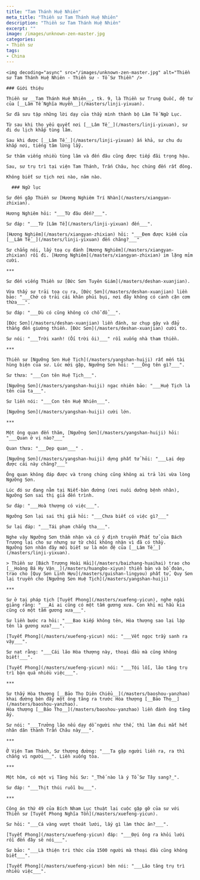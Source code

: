 ```yaml
---
title: "Tam Thánh Huệ Nhiên"
meta_title: "Thiền sư Tam Thánh Huệ Nhiên"
description: "Thiền sư Tam Thánh Huệ Nhiên"
excerpt: ""
image: /images/unknown-zen-master.jpg
categories:
- Thiền sư
tags:
- China
---
```


<div className="grid xl:grid-cols-8 lg:grid-cols-8 md:grid-cols-2 sm:grid-cols-2 xs:grid-cols-1 gap-8 bg-body dark:bg-darkmode-body">

  <div className="lg:col-span-3 md:col-span-1">

    <img decoding="async" src="/images/unknown-zen-master.jpg" alt="Thiền sư Tam Thánh Huệ Nhiên - Thiền sư - Tổ Sư Thiền" />

    ### Giới thiệu

    Thiền sư __Tam Thánh Huệ Nhiên__, tk. 9, là Thiền sư Trung Quốc, đệ tử của [__Lâm Tế Nghĩa Huyền__](/masters/linji-yixuan).

    Sư đã sưu tập những lời dạy của thầy mình thành bộ Lâm Tế Ngữ Lục.

    Từ sau khi thọ yếu quyết nơi [__Lâm Tế__](/masters/linji-yixuan), sư đi du lịch khắp tùng lâm.

    Sau khi được [__Lâm Tế__](/masters/linji-yixuan) ấn khả, sư chu du khắp nơi, tiếng tăm lừng lẫy.

    Sư thăm viếng nhiều tùng lâm và đến đâu cũng được tiếp đãi trọng hậu.

    Sau, sư trụ trì tại viện Tam Thánh, Trấn Châu, học chúng đến rất đông.

    Không biết sư tịch nơi nào, năm nào.

  </div>

  <div className="lg:col-span-5 md:col-span-1">

      ### Ngữ lục

    Sư đến gặp Thiền sư [Hương Nghiêm Trí Nhàn](/masters/xiangyan-zhixian).

    Hương Nghiêm hỏi: "___Từ đâu đến?___".

    Sư đáp: "___Từ [Lâm Tế](/masters/linji-yixuan) đến___".

    [Hương Nghiêm](/masters/xiangyan-zhixian) hỏi: "___Đem được kiếm của [__Lâm Tế__](/masters/linji-yixuan) đến chăng?___"

    Sư chẳng nói, lấy toạ cụ đánh [Hương Nghiêm](/masters/xiangyan-zhixian) rồi đi. [Hương Nghiêm](/masters/xiangyan-zhixian) im lặng mỉm cười.

    ***

    Sư đến viếng Thiền sư [Đức Sơn Tuyên Giám](/masters/deshan-xuanjian).

    Vừa thấy sư trải toạ cụ ra, [Đức Sơn](/masters/deshan-xuanjian) liền bảo: "___Chớ có trải cái khăn phủi bụi, nơi đây không có canh cặn cơm thừa___".

    Sư đáp: "___Dù có cũng không có chỗ đổ___".

    [Đức Sơn](/masters/deshan-xuanjian) liền đánh, sư chụp gậy và đẩy thẳng đến giường thiền. [Đức Sơn](/masters/deshan-xuanjian) cười to.

    Sư nói: "___Trời xanh! (Ối trời ôi)___" rồi xuống nhà tham thiền.

    ***

    Thiền sư [Ngưỡng Sơn Huệ Tịch](/masters/yangshan-huiji) rất mến tài hùng biện của sư. Lúc mới gặp, Ngưỡng Sơn hỏi: "___Ông tên gì?___".

    Sư thưa: "___Con tên Huệ Tịch___".

    [Ngưỡng Sơn](/masters/yangshan-huiji) ngạc nhiên bảo: "___Huệ Tịch là tên của ta___".

    Sư liền nói: "___Con tên Huệ Nhiên___".

    [Ngưỡng Sơn](/masters/yangshan-huiji) cười lớn.

    ***

    Một ông quan đến thăm, [Ngưỡng Sơn](/masters/yangshan-huiji) hỏi: "___Quan ở vị nào?___"

    Quan thưa: "___Dẹp quan___" .

    [Ngưỡng Sơn](/masters/yangshan-huiji) dựng phất tử hỏi: "___Lại dẹp được cái này chăng?___"

    Ông quan không đáp được và trong chúng cũng không ai trả lời vừa lòng Ngưỡng Sơn.

    Lúc đó sư đang nằm tại Niết-bàn đường (nơi nuôi dưỡng bệnh nhân), Ngưỡng Sơn sai thị giả đến trình.

    Sư đáp: "___Hoà thượng có việc___".

    Ngưỡng Sơn lại sai thị giả hỏi: "___Chưa biết có việc gì?___"

    Sư lại đáp: "___Tái phạm chẳng tha___".

    Nghe vậy Ngưỡng Sơn thầm nhận và có ý định truyền Phất tử của Bách Trượng lại cho sư nhưng sư từ chối không nhận vì đã có thầy.
    Ngưỡng Sơn nhân đây mới biết sư là môn đệ của [__Lâm Tế__](/masters/linji-yixuan).

    > Thiền sư [Bách Trượng Hoài Hải](/masters/baizhang-huaihai) trao cho [__Hoàng Bá Hy Vận__](/masters/huangbo-xiyun) thiền bản và bồ đoàn, trao cho [Quy Sơn Linh Hựu](/masters/guishan-lingyou) phất tử, Quy Sơn lại truyền cho [Ngưỡng Sơn Huệ Tịch](/masters/yangshan-huiji)

    ***

    Sư ở tại pháp tịch [Tuyết Phong](/masters/xuefeng-yicun), nghe ngài giảng rằng: "___Ai ai cũng có một tấm gương xưa. Con khỉ mi hầu kia cũng có một tấm gương xưa___".

    Sư liền bước ra hỏi: "___Bao kiếp không tên, Hòa thượng sao lại lập tên là gương xưa?___".

    [Tuyết Phong](/masters/xuefeng-yicun) nói: "___Vết ngọc trầy sanh ra vậy___".

    Sư nạt rằng: "___Cái lão Hòa thượng này, thoại đầu mà cũng không biết!___".

    [Tuyết Phong](/masters/xuefeng-yicun) nói: "___Tội lỗi, lão tăng trụ trì bận quá nhiều việc___".

    ***

    Sư thấy Hòa thượng [__Bảo Thọ Diên Chiểu__](/masters/baoshou-yanzhao) khai đường bèn đẩy một ông tăng ra trước Hòa thượng [__Bảo Thọ__](/masters/baoshou-yanzhao).
    Hòa thượng [__Bảo Thọ__](/masters/baoshou-yanzhao) liền đánh ông tăng ấy.

    Sư nói: "___Trưởng lão nếu dạy dỗ người như thế, thì làm đui mắt hết nhân dân thành Trấn Châu này___".

    ***

    Ở Viện Tam Thánh, Sư thượng đường: "___Ta gặp người liền ra, ra thì chẳng vì người___". Liền xuống tòa.

    ***

    Một hôm, có một vị Tăng hỏi Sư: "_Thế nào là ý Tổ Sư Tây sang?_".

    Sư đáp: "___Thịt thúi ruồi bu___".

    ***

    Công án thứ 49 của Bích Nham Lục thuật lại cuộc gặp gỡ của sư với Thiền sư [Tuyết Phong Nghĩa Tồn](/masters/xuefeng-yicun).

    Sư hỏi: "___Cá vàng vượt thoát lưới, lấy gì làm thức ăn?___".

    [Tuyết Phong](/masters/xuefeng-yicun) đáp: "___Đợi ông ra khỏi lưới rồi đến đây sẽ nói___".

    Sư bảo: "___Là thiện tri thức của 1500 người mà thoại đầu cũng không biết___".

    [Tuyết Phong](/masters/xuefeng-yicun) bèn nói: "___Lão tăng trụ trì nhiều việc___".

  </div>

</div>
